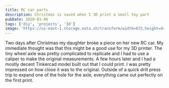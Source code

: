 ```yaml
---
title: RC car parts
description: Christmas is saved when I 3D print a small toy part
pubDate: 2020-01-06
tags: ['diy', 'projects', '3d']
image: 'https://us-east-1.storage.xata.sh/transform/width=672,height=448,fit=cover,gravity=auto,format=webp/60i9fnff210at8t9ndqnvvftjc'
---
```



Two days after Christmas my daughter broke a piece on her new RC car. My immediate thought was that this might be a good use for my 3D printer. The tiny wheel axle was pretty complicated to replicate and I had to use a caliper to make the original measurements. A few hours later and I had a mostly decent Tinkercad model built out that I could print. I was pretty impressed on how close it was to the original. Outside of a quick drill press trip to expand one of the hole for the axle, everything came out perfectly on the first print.

<Gallery folder="rccar" count={2} />
